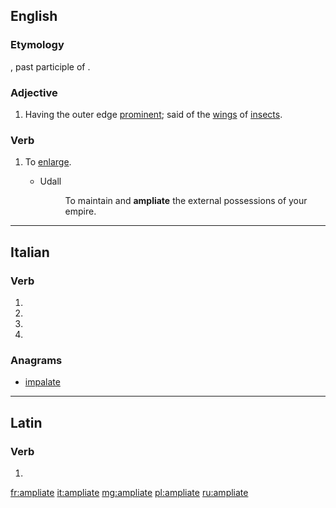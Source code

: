 ==English==

===Etymology===
{{etyl|la|en}} {{lena}} {{term|ampliatus|lang=la}}, past participle of {{term|ampliare|lang=la||to make wider}}.

===Adjective===
{{en-adj}}

# {{context|zoology|lang=en}} Having the outer edge [[prominent]]; said of the [[wing]]s of [[insect]]s.

===Verb===
{{en-verb|ampliat|es}}

# {{context|transitive|obsolete|lang=en}} To [[enlarge]].
#* Udall
#*: To maintain and '''ampliate''' the external possessions of your empire.

{{Webster 1913}}

----

==Italian==

===Verb===
{{head|it|verb form|cat2=past participle forms}}

# {{conjugation of|ampliare||2|p|pres|ind|lang=it}}
# {{conjugation of|ampliare||2|p|imp|lang=it}}
# {{conjugation of|ampliare||2|p|pres|sub|lang=it}}
# {{feminine plural of|ampliato|lang=it}}

===Anagrams===
* [[impalate#Italian|impalate]]

----

==Latin==

===Verb===
{{la-verb-form|ampliāte}}

# {{conjugation of|ampliō||1|p|pres|act|imp|lang=la}}

[[fr:ampliate]]
[[it:ampliate]]
[[mg:ampliate]]
[[pl:ampliate]]
[[ru:ampliate]]